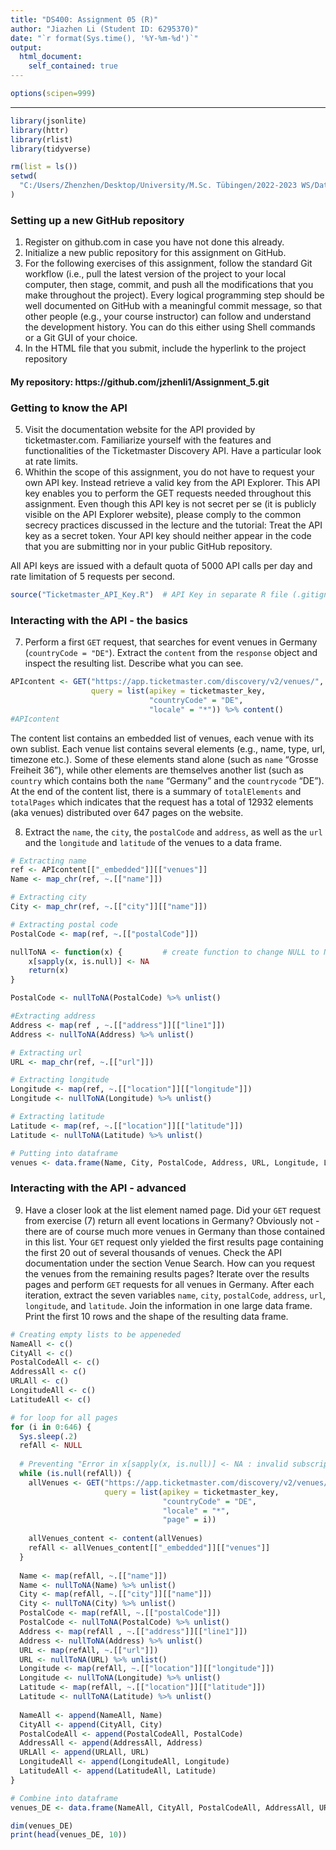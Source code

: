 ```yaml
---
title: "DS400: Assignment 05 (R)"
author: "Jiazhen Li (Student ID: 6295370)"
date: "`r format(Sys.time(), '%Y-%m-%d')`"
output:
  html_document:
    self_contained: true
---
```


```r
options(scipen=999)
```

***

```r
library(jsonlite)
library(httr)
library(rlist)
library(tidyverse)

rm(list = ls())
setwd(
  "C:/Users/Zhenzhen/Desktop/University/M.Sc. Tübingen/2022-2023 WS/Data Science Project Management/Assignments/Assignment_5"
)
```

### Setting up a new GitHub repository

<div class="alert alert-block alert-info">
1. Register on github.com in case you have not done this already.
2. Initialize a new public repository for this assignment on GitHub.
3. For the following exercises of this assignment, follow the standard Git workflow (i.e., pull the latest version of the project to your local computer, then stage, commit, and push all the modifications that you make throughout the project). Every logical programming step should be well documented on GitHub with a meaningful commit message, so that other people (e.g., your course instructor) can follow and understand the development history. You can do this either using Shell commands or a Git GUI of your choice.
4. In the HTML file that you submit, include the hyperlink to the project repository
</div>

#### My repository: https://github.com/jzhenli1/Assignment_5.git

### Getting to know the API

<div class="alert alert-block alert-info">
5. Visit the documentation website for the API provided by ticketmaster.com. Familiarize yourself with the features and functionalities of the Ticketmaster Discovery API. Have a particular look at rate limits.
6. Whithin the scope of this assignment, you do not have to request your own API key. Instead retrieve a valid key from the API Explorer. This API key enables you to perform the GET requests needed throughout this assignment. Even though this API key is not secret per se (it is publicly visible on the API Explorer website), please comply to the common secrecy practices discussed in the lecture and the tutorial: Treat the API key as a secret token. Your API key should neither appear in the code that you are submitting nor in your public GitHub repository.
</div>

All API keys are issued with a default quota of 5000 API calls per day and rate limitation of 5 requests per second.

```r
source("Ticketmaster_API_Key.R")  # API Key in separate R file (.gitignore R files)
```

### Interacting with the API - the basics

<div class="alert alert-block alert-info">
7. Perform a first ``GET`` request, that searches for event venues in Germany (``countryCode = "DE"``). Extract
the ``content`` from the ``response`` object and inspect the resulting list. Describe what you can see.
</div>

```r
APIcontent <- GET("https://app.ticketmaster.com/discovery/v2/venues/",  # only package version v2 gives results
                  query = list(apikey = ticketmaster_key,
                               "countryCode" = "DE",
                               "locale" = "*")) %>% content()
#APIcontent
```

The content list contains an embedded list of venues, each venue with its own sublist. Each venue list contains several elements (e.g., name, type, url, timezone etc.). Some of these elements stand alone (such as `name` "Grosse Freiheit 36"), while other elements are themselves another list (such as `country` which contains both the `name` "Germany" and the `countrycode` "DE"). At the end of the content list, there is a summary of `totalElements` and `totalPages` which indicates that the request has a total of 12932 elements (aka venues) distributed over 647 pages on the website.

<div class="alert alert-block alert-info">
8. Extract the ``name``, the ``city``, the ``postalCode`` and ``address``, as well as the ``url`` and the ``longitude`` and ``latitude`` of the venues to a data frame.
</div>

```r
# Extracting name
ref <- APIcontent[["_embedded"]][["venues"]]
Name <- map_chr(ref, ~.[["name"]])

# Extracting city
City <- map_chr(ref, ~.[["city"]][["name"]])

# Extracting postal code
PostalCode <- map(ref, ~.[["postalCode"]])

nullToNA <- function(x) {         # create function to change NULL to NA
    x[sapply(x, is.null)] <- NA
    return(x)
}

PostalCode <- nullToNA(PostalCode) %>% unlist()

#Extracting address
Address <- map(ref , ~.[["address"]][["line1"]]) 
Address <- nullToNA(Address) %>% unlist()

# Extracting url
URL <- map_chr(ref, ~.[["url"]])

# Extracting longitude
Longitude <- map(ref, ~.[["location"]][["longitude"]]) 
Longitude <- nullToNA(Longitude) %>% unlist()

# Extracting latitude
Latitude <- map(ref, ~.[["location"]][["latitude"]]) 
Latitude <- nullToNA(Latitude) %>% unlist()

# Putting into dataframe
venues <- data.frame(Name, City, PostalCode, Address, URL, Longitude, Latitude)
```

### Interacting with the API - advanced

<div class="alert alert-block alert-info">
9. Have a closer look at the list element named page. Did your ``GET`` request from exercise (7) return all event locations in Germany? Obviously not - there are of course much more venues in Germany than those contained in this list. Your ``GET`` request only yielded the first results page containing the first 20 out of several thousands of venues. Check the API documentation under the section Venue Search. How can you request the venues from the remaining results pages? Iterate over the results pages and perform ``GET`` requests for all venues in Germany. After each iteration, extract the seven variables ``name``, ``city``, ``postalCode``, ``address``, ``url``, ``longitude``, and ``latitude``. Join the information in one large data frame. Print the first 10 rows and the shape of the resulting data frame.
</div>

```r
# Creating empty lists to be appeneded
NameAll <- c()
CityAll <- c()
PostalCodeAll <- c()
AddressAll <- c()
URLAll <- c()
LongitudeAll <- c()
LatitudeAll <- c()

# for loop for all pages 
for (i in 0:646) {
  Sys.sleep(.2)
  refAll <- NULL
  
  # Preventing "Error in x[sapply(x, is.null)] <- NA : invalid subscript type 'list'"
  while (is.null(refAll)) {
    allVenues <- GET("https://app.ticketmaster.com/discovery/v2/venues/",
                     query = list(apikey = ticketmaster_key,
                                  "countryCode" = "DE",
                                  "locale" = "*",
                                  "page" = i))
    
    allVenues_content <- content(allVenues)
    refAll <- allVenues_content[["_embedded"]][["venues"]]
  }
  
  Name <- map(refAll, ~.[["name"]])
  Name <- nullToNA(Name) %>% unlist()
  City <- map(refAll, ~.[["city"]][["name"]])
  City <- nullToNA(City) %>% unlist()
  PostalCode <- map(refAll, ~.[["postalCode"]])
  PostalCode <- nullToNA(PostalCode) %>% unlist()
  Address <- map(refAll , ~.[["address"]][["line1"]]) 
  Address <- nullToNA(Address) %>% unlist()
  URL <- map(refAll, ~.[["url"]])
  URL <- nullToNA(URL) %>% unlist()
  Longitude <- map(refAll, ~.[["location"]][["longitude"]]) 
  Longitude <- nullToNA(Longitude) %>% unlist()
  Latitude <- map(refAll, ~.[["location"]][["latitude"]]) 
  Latitude <- nullToNA(Latitude) %>% unlist()
  
  NameAll <- append(NameAll, Name)
  CityAll <- append(CityAll, City)
  PostalCodeAll <- append(PostalCodeAll, PostalCode)
  AddressAll <- append(AddressAll, Address)
  URLAll <- append(URLAll, URL)
  LongitudeAll <- append(LongitudeAll, Longitude)
  LatitudeAll <- append(LatitudeAll, Latitude)
}

# Combine into dataframe
venues_DE <- data.frame(NameAll, CityAll, PostalCodeAll, AddressAll, URLAll, LongitudeAll, LatitudeAll)

dim(venues_DE)
print(head(venues_DE, 10))
```